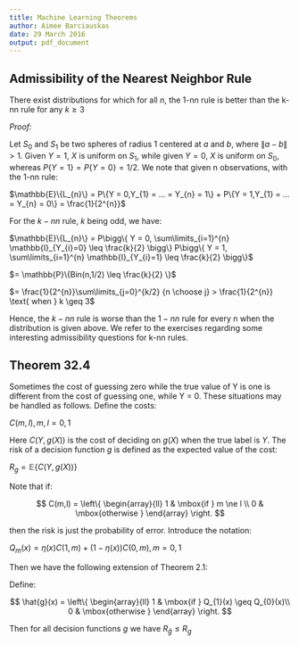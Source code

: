 ```yaml
---
title: Machine Learning Theorems
author: Aimee Barciauskas
date: 29 March 2016
output: pdf_document
---
```


## Admissibility of the Nearest Neighbor Rule

There exist distributions for which for all $n$, the 1-nn rule is better than the k-nn rule for any $k \geq 3$

*Proof:*

Let $S_{0}$ and $S_{1}$ be two spheres of radius 1 centered at $a$ and $b$, where $\|a-b\| > 1$. Given $Y = 1$, $X$ is uniform on $S_{1}$, while given $Y = 0$, $X$ is uniform on $S_{0}$, whereas $P\{Y = 1\} = P\{Y = 0\} = 1/2$. We note that given n observations, with the 1-nn rule:

$\mathbb{E}\{L_{n}\} = P\{Y = 0,Y_{1} = ... = Y_{n} = 1\} + P\{Y = 1,Y_{1} = ... = Y_{n} = 0\} = \frac{1}{2^{n}}$

For the $k-nn$ rule, $k$ being odd, we have:

$\mathbb{E}\{L_{n}\} = P\bigg\{ Y = 0, \sum\limits_{i=1}^{n} \mathbb{I}_{Y_{i}=0} \leq \frac{k}{2} \bigg\} P\bigg\{ Y = 1, \sum\limits_{i=1}^{n} \mathbb{I}_{Y_{i}=1} \leq \frac{k}{2} \bigg\}$

$= \mathbb{P}\{Bin(n,1/2) \leq \frac{k}{2} \}$

$= \frac{1}{2^{n}}\sum\limits_{j=0}^{k/2} {n \choose j} > \frac{1}{2^{n}} \text{ when } k \geq 3$

Hence, the $k-nn$ rule is worse than the $1-nn$ rule for every n when the distribution is given above. We refer to the exercises regarding some interesting admissibility questions for k-nn rules.

## Theorem 32.4

Sometimes the cost of guessing zero while the true value of Y is one is different from the cost of guessing one, while Y = 0. These situations may be handled as follows. Define the costs:

$C(m,l), m,l = 0,1$ 

Here $C(Y, g(X))$ is the cost of deciding on $g(X)$ when the true label is $Y$. The risk of a decision function $g$ is defined as the expected value of the cost:

$R_{g} = \mathbb{E}\{C(Y,g(X))\}$

Note that if:

$$
C(m,l) = 
\left\{
  \begin{array}{ll}
    1  & \mbox{if } m \ne l \\
    0 & \mbox{otherwise }
  \end{array}
\right.
$$

then the risk is just the probability of error. Introduce the notation:

$Q_{m}(x) = \eta(x)C(1, m) + (1 - \eta(x))C(0, m), m = 0,1$

Then we have the following extension of Theorem 2.1:

Define:

$$
\hat{g}(x) = 
\left\{
  \begin{array}{ll}
    1  & \mbox{if } Q_{1}(x) \geq Q_{0}(x)\\
    0 & \mbox{otherwise }
  \end{array}
\right.
$$

Then for all decision functions $g$ we have $R_{\hat{g}} \leq R_{g}$
